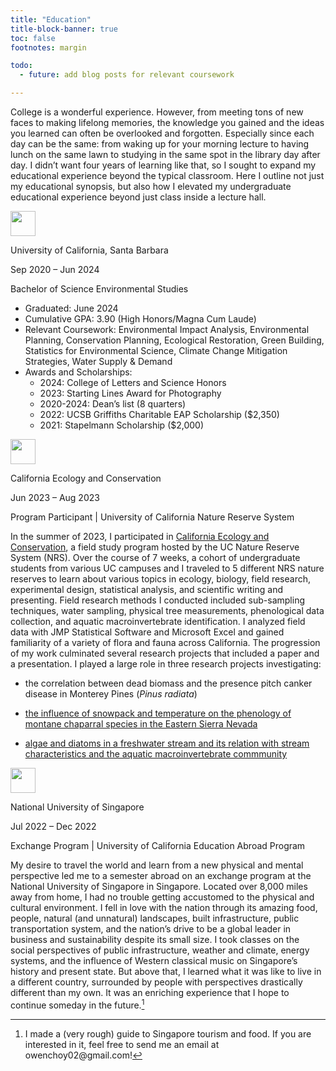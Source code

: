 ```yaml
---
title: "Education"
title-block-banner: true
toc: false
footnotes: margin 

todo:
  - future: add blog posts for relevant coursework

---
```


::: {.red-block}
<p id="red-block-text">
College is a wonderful experience. However, from meeting tons of new faces to making lifelong memories, the knowledge you gained and the ideas you learned can often be overlooked and forgotten. Especially since each day can be the same: from waking up for your morning lecture to having lunch on the same lawn to studying in the same spot in the library day after day. I didn't want four years of learning like that, so I sought to expand my educational experience beyond the typical classroom. Here I outline not just my educational synopsis, but also how I elevated my undergraduate educational experience beyond just class inside a lecture hall. 
</p>
:::

::: gray-block
::: logo
::: right
![](logos/UCSBlogo.png){fig-alt="University of California Santa Barbara Logo" height="40"}
:::
:::

::: underline1
::: {#school-padding}
[University of California, Santa Barbara]{.h2} 
:::
:::

[Sep 2020 -- Jun 2024]{.programdate}

[Bachelor of Science Environmental Studies]{.h4}

::: first-line
-   Graduated: June 2024
-   Cumulative GPA: 3.90 (High Honors/Magna Cum Laude)
-   Relevant Coursework: Environmental Impact Analysis, Environmental Planning, Conservation Planning, Ecological Restoration, Green Building, Statistics for Environmental Science, Climate Change Mitigation Strategies, Water Supply & Demand
-   Awards and Scholarships:
    -   2024: College of Letters and Science Honors
    -   2023: Starting Lines Award for Photography
    -   2020-2024: Dean's list (8 quarters)
    -   2022: UCSB Griffiths Charitable EAP Scholarship (\$2,350)
    -   2021: Stapelmann Scholarship (\$2,000)
:::
:::

<!-- extra line -->

::: gray-block
::: logo
::: right
![](logos/ceclogo.png){fig-alt="California Ecology and Conservation Logo" height="40"}
:::
:::

::: underline1
::: {#school-padding}
[California Ecology and Conservation]{.h2}
:::
:::

[Jun 2023 -- Aug 2023]{.programdate}

[Program Participant \| University of California Nature Reserve System]{.h4}

::: first-line
In the summer of 2023, I participated in [California Ecology and Conservation](https://ucnrs.org/teaching/cec/), a field study program hosted by the UC Nature Reserve System (NRS). Over the course of 7 weeks, a cohort of undergraduate students from various UC campuses and I traveled to 5 different NRS nature reserves to learn about various topics in ecology, biology, field research, experimental design, statistical analysis, and scientific writing and presenting. Field research methods I conducted included sub-sampling techniques, water sampling, physical tree measurements, phenological data collection, and aquatic macroinvertebrate identification. I analyzed field data with JMP Statistical Software and Microsoft Excel and gained familiarity of a variety of flora and fauna across California. The progression of my work culminated several research projects that included a paper and a presentation. I played a large role in three research projects investigating:
:::

-   the correlation between dead biomass and the presence pitch canker disease in Monterey Pines (*Pinus radiata*)

-   [the influence of snowpack and temperature on the phenology of montane chaparral species in the Eastern Sierra Nevada](https://owenchoy.github.io/portfolio/phenology/)

-   [algae and diatoms in a freshwater stream and its relation with stream characteristics and the aquatic macroinvertebrate commmunity](https://owenchoy.github.io/portfolio/algae/)
:::

::: gray-block
::: logo
::: right
![](logos/nuslogo.png){fig-alt="National University of Singapore Logo" height="40"}
:::
:::

::: underline1
::: {#school-padding}
[National University of Singapore]{.h2}
:::
:::

[Jul 2022 -- Dec 2022]{.programdate}

[Exchange Program \| University of California Education Abroad Program]{.h4}

::: first-line
My desire to travel the world and learn from a new physical and mental perspective led me to a semester abroad on an exchange program at the National University of Singapore in Singapore. Located over 8,000 miles away from home, I had no trouble getting accustomed to the physical and cultural environment. I fell in love with the nation through its amazing food, people, natural (and unnatural) landscapes, built infrastructure, public transportation system, and the nation's drive to be a global leader in business and sustainability despite its small size. I took classes on the social perspectives of public infrastructure, weather and climate, energy systems, and the influence of Western classical music on Singapore's history and present state. But above that, I learned what it was like to live in a different country, surrounded by people with perspectives drastically different than my own. It was an enriching experience that I hope to continue someday in the future.[^1]
:::
:::

[^1]: I made a (very rough) guide to Singapore tourism and food. If you are interested in it, feel free to send me an email at owenchoy02\@gmail.com!
